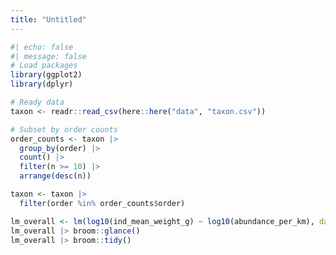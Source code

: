 ```yaml
---
title: "Untitled"
---
```


```r
#| echo: false
#| message: false
# Load packages
library(ggplot2)
library(dplyr)

# Ready data
taxon <- readr::read_csv(here::here("data", "taxon.csv"))

# Subset by order counts
order_counts <- taxon |>
  group_by(order) |>
  count() |>
  filter(n >= 10) |>
  arrange(desc(n))

taxon <- taxon |>
  filter(order %in% order_counts$order)

```

```r
lm_overall <- lm(log10(ind_mean_weight_g) ~ log10(abundance_per_km), data = taxon)
lm_overall |> broom::glance()
lm_overall |> broom::tidy()
```
